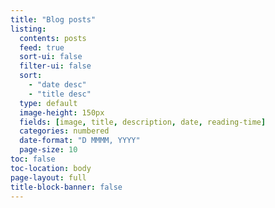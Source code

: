 ```yaml
---
title: "Blog posts"
listing:
  contents: posts
  feed: true
  sort-ui: false
  filter-ui: false
  sort: 
    - "date desc"
    - "title desc"
  type: default
  image-height: 150px
  fields: [image, title, description, date, reading-time]
  categories: numbered
  date-format: "D MMMM, YYYY"
  page-size: 10
toc: false
toc-location: body
page-layout: full
title-block-banner: false
---
```


